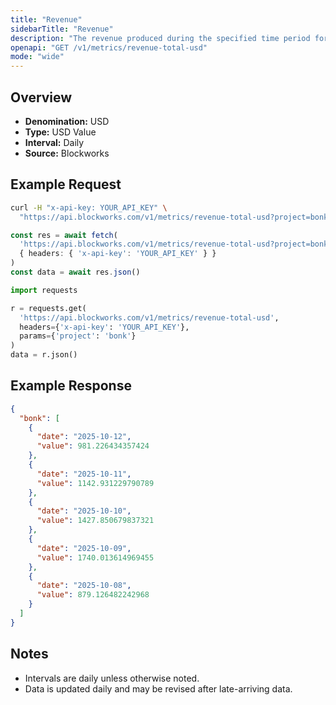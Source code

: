 ```yaml
---
title: "Revenue"
sidebarTitle: "Revenue"
description: "The revenue produced during the specified time period for given project."
openapi: "GET /v1/metrics/revenue-total-usd"
mode: "wide"
---
```


## Overview

- **Denomination:** USD
- **Type:** USD Value
- **Interval:** Daily
- **Source:** Blockworks

## Example Request

<CodeGroup>

```bash cURL
curl -H "x-api-key: YOUR_API_KEY" \
  "https://api.blockworks.com/v1/metrics/revenue-total-usd?project=bonk"
```

```typescript TypeScript
const res = await fetch(
  'https://api.blockworks.com/v1/metrics/revenue-total-usd?project=bonk',
  { headers: { 'x-api-key': 'YOUR_API_KEY' } }
)
const data = await res.json()
```

```python Python
import requests

r = requests.get(
  'https://api.blockworks.com/v1/metrics/revenue-total-usd',
  headers={'x-api-key': 'YOUR_API_KEY'},
  params={'project': 'bonk'}
)
data = r.json()
```

</CodeGroup>

## Example Response

```json
{
  "bonk": [
    {
      "date": "2025-10-12",
      "value": 981.226434357424
    },
    {
      "date": "2025-10-11",
      "value": 1142.931229790789
    },
    {
      "date": "2025-10-10",
      "value": 1427.850679837321
    },
    {
      "date": "2025-10-09",
      "value": 1740.013614969455
    },
    {
      "date": "2025-10-08",
      "value": 879.126482242968
    }
  ]
}
```

## Notes
- Intervals are daily unless otherwise noted.
- Data is updated daily and may be revised after late-arriving data.